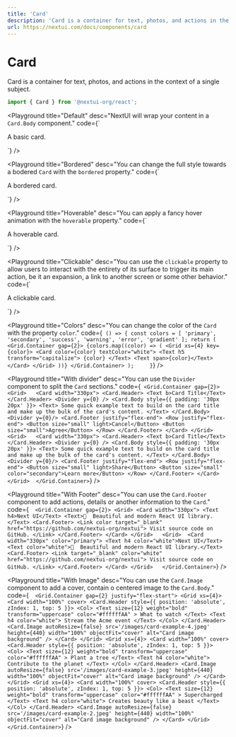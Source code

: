 ```yaml
---
title: 'Card'
description: 'Card is a container for text, photos, and actions in the context of a single subject.'
url: https://nextui.com/docs/components/card
---
```


# Card

Card is a container for text, photos, and actions in the context of a single subject.

```jsx
import { Card } from '@nextui-org/react';
```

<CarbonAd />

<Playground
  title="Default"
  desc="NextUI will wrap your content in a `Card.Body` component."
  code={` 
<Card width="400px">
  <p>A basic card.</p>
</Card>`}
/>

<Playground
  title="Bordered"
  desc="You can change the full style towards a bodered `Card` with the `bordered` property."
  code={` 
<Card width="400px" bordered>
  <p>A bordered card.</p>
</Card>`}
/>

<Playground
  title="Hoverable"
  desc="You can apply a fancy hover animation with the `hoverable` property."
  code={` 
<Card width="400px" bordered hoverable>
  <p>A hoverable card.</p>
</Card>`}
/>

<Playground
  title="Clickable"
  desc="You can use the `clickable` property to allow users to interact with the entirety of its surface 
  to trigger its main action, be it an expansion, a link to another screen or some other behavior."
  code={` 
<Card width="400px" clickable>
  <p>A clickable card.</p>
</Card>`}
/>

<Playground
  title="Colors"
  desc="You can change the color of the `Card` with the property `color`."
  code={`
() => {
const colors = [
  'primary',
  'secondary',
  'success',
  'warning',
  'error',
  'gradient'
];
return (
<Grid.Container gap={2}>
    {colors.map((color) => (
        <Grid xs={4} key={color}>
            <Card color={color} textColor="white">
                <Text h5 transform="capitalize">
                {color}
                </Text>
                <Text span>{color}</Text>
            </Card>
        </Grid>
    ))}
</Grid.Container>
);    
}`}
/>

<Playground
  title="With divider"
  desc="You can use the `Divider` component to split the `Card` sections."
  code={` 
<Grid.Container gap={2}> 
  <Grid>  
    <Card width="330px">
        <Card.Header>
            <Text b>Card Title</Text>
        </Card.Header>
        <Divider y={0} />
        <Card.Body style={{ padding: '30px 20px' }}>
            <Text>
                Some quick example text to build on the card title and make up the bulk of the card's content.
            </Text>
        </Card.Body>
        <Divider y={0}/>
        <Card.Footer justify="flex-end">
        <Row justify="flex-end">
            <Button size="small" light>Cancel</Button>
            <Button size="small">Agree</Button>
        </Row>
        </Card.Footer>
    </Card>
  </Grid>  
  <Grid>  
    <Card width="330px">
        <Card.Header>
            <Text b>Card Title</Text>
        </Card.Header>
        <Divider y={0} />
        <Card.Body style={{ padding: '30px 20px' }}>
            <Text>
                Some quick example text to build on the card title and make up the bulk of the card's content.
            </Text>
        </Card.Body>
        <Divider y={0}/>
        <Card.Footer justify="flex-end">
            <Row justify="flex-end">
                <Button size="small" light>Share</Button>
                <Button size="small" color="secondary">Learn more</Button>
            </Row>
        </Card.Footer>
    </Card>
  </Grid> 
</Grid.Container>
`}
/>

<Playground
  title="With Footer"
  desc="You can use the `Card.Footer` component to add actions, details or another information to the `Card`."
  code={` 
<Grid.Container gap={2}>
    <Grid>
        <Card width="330px">
            <Text h4>Next UI</Text>
            <Text>🚀  Beautiful and modern React UI library.</Text>
            <Card.Footer>
                <Link color target="_blank" href="https://github.com/nextui-org/nextui">
                    Visit source code on GitHub.
                </Link>
            </Card.Footer>
        </Card>
    </Grid>  
    <Grid> 
        <Card width="330px" color="primary">
            <Text h4 color="white">Next UI</Text>
            <Text color="white">🚀  Beautiful and modern React UI library.</Text>
            <Card.Footer>
                <Link target="_blank" color="white" href="https://github.com/nextui-org/nextui">
                    Visit source code on GitHub.
                </Link>
            </Card.Footer>
        </Card>
    </Grid>  
</Grid.Container>`}
/>

<Playground
  title="With Image"
  desc="You can use the `Card.Image` component to add a cover, contain o centered image to the `Card.Body`."
  code={` 
<Grid.Container gap={2} justify="flex-start">
    <Grid xs={4}>
        <Card width="100%" cover>
            <Card.Header style={{ position: 'absolute', zIndex: 1, top: 5 }}>
                <Col>
                    <Text
                        size={12}
                        weight="bold"
                        transform="uppercase"
                        color="#ffffffAA"
                    >
                        What to watch
                    </Text>
                    <Text h4 color="white">
                        Stream the Acme event
                    </Text>
                </Col>
            </Card.Header>
            <Card.Image
                autoResize={false}
                src='/images/card-example-4.jpeg'
                height={440}
                width="100%"
                objectFit="cover"
                alt="Card image background"
            />
        </Card>
    </Grid>
    <Grid xs={4}>
        <Card width="100%" cover>
            <Card.Header style={{ position: 'absolute', zIndex: 1, top: 5 }}>
                <Col>
                    <Text
                        size={12}
                        weight="bold"
                        transform="uppercase"
                         color="#ffffffAA"
                    >
                        Plant a tree
                    </Text>
                    <Text h4 color="white">
                       Contribute to the planet
                    </Text>
                </Col>
            </Card.Header>
            <Card.Image
                autoResize={false}
                src='/images/card-example-3.jpeg'
                height={440}
                width="100%"
                objectFit="cover"
                alt="Card image background"
            />
        </Card>
    </Grid>
    <Grid xs={4}>
        <Card width="100%" cover>
            <Card.Header style={{ position: 'absolute', zIndex: 1, top: 5 }}>
                <Col>
                    <Text
                        size={12}
                        weight="bold"
                        transform="uppercase"
                        color="#ffffffAA"
                    >
                        Supercharged
                    </Text>
                    <Text h4 color="white">
                       Creates beauty like a beast
                    </Text>
                </Col>
            </Card.Header>
            <Card.Image
                autoResize={false}
                src='/images/card-example-2.jpeg'
                height={440}
                width="100%"
                objectFit="cover"
                alt="Card image background"
            />
        </Card>
    </Grid>    
</Grid.Container>`}
/>

